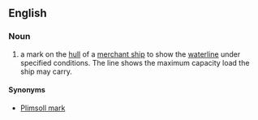 ==English==

===Noun===
{{en-noun}}

# {{label|en|nautical}} a mark on the [[hull]] of a [[merchant ship]] to show the [[waterline]] under specified conditions. The line shows the maximum capacity load the ship may carry.

====Synonyms====
* [[Plimsoll mark]]